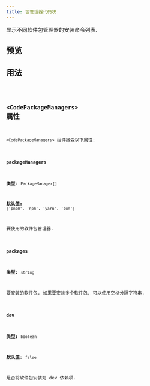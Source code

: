```yaml
---
title: 包管理器代码块
---
```



显示不同软件包管理器的安装命令列表.

## 预览

<CodePackageManagersPreview />

## 用法

<Code code={CodePackageManagersContent} lang="jsx" />

## `<CodePackageManagers>` 属性

`<CodePackageManagers>` 组件接受以下属性:

### `packageManagers`

**类型:** `PackageManager[]`

**默认值:** `['pnpm', 'npm', 'yarn', 'bun']`

要使用的软件包管理器.

### `packages`

**类型:** `string`

要安装的软件包. 如果要安装多个软件包, 可以使用空格分隔字符串.

### `dev`

**类型:** `boolean`

**默认值:** `false`

是否将软件包安装为 dev 依赖项.
